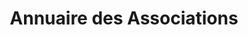 ---
layout: ../../../layouts/AssoSort.astro
title: "Annuaire des Associations"
typeFilter: artistique
affiliationFilter: polytech
---